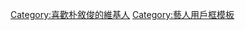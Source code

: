 {{Userbox
  |border-c = #000000
  |border-s = 1
  |id-c     = #FFD700
  |id-s     = 12
  |id-fc    = #FFD700
  |info-c   = #6A5ACD
  |info-s   = 10
  |info-fc  = #FFFF00
  |id       = [[File:Park Seo-joon in June 2019.png|40px]]
  |info     = 這個用戶欣賞'''[[朴敘俊|{{white|朴敘俊}}]]'''的演技。
}}
<includeonly>[[Category:喜歡朴敘俊的維基人|{{PAGENAME}}]]</includeonly>
<noinclude>
[[Category:喜歡朴敘俊的維基人]]
[[Category:藝人用戶框模板]]
</noinclude>